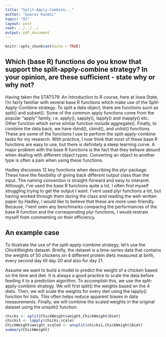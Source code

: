 ---
title: "Split-Apply-Combine..."
author: "Gaurav Kandoi"
topic: "02"
layout: post
root: ../../../
output: pdf_document
---


```{r setup, include=FALSE}
knitr::opts_chunk$set(echo = TRUE)
```

## Which (base R) functions do you know that support the split-apply-combine strategy? In your opinion, are these sufficient - state why or why not?

Having taken the STAT579: An Introduction to R course, here at Iowa State, I'm fairly familiar with several base R functions which make use of the Split-Apply-Combine strategy. To split a data object, there are functions such as split() and subset(). Some of the common apply functions come from the popular "apply" family, i.e. apply(), sapply(), lapply() and mapply() etc. Other function which serve similar function include aggregate(). Finally, to combine the data back, we have rbind(), cbind(), and unlist() functions. These are some of the functions I use to perform the split-apply-combine tasks for my research. With practice, I now think that most of these base R functions are easy to use, but there is definitely a steep learning curve. A major problem with the base R functions is the fact that they behave absurd when dealing with different object types. Converting an object to another type is often a pain when using these functions.

Hadley discusses 12 key functions when describing the plyr package. These have the flexibility of giving back different output class than the input. The naming convention is straight-forward and easy to interpret. Although, I've used the base R functions quite a lot, I often find myself struggling trying to get the output I want. I'vent used plyr functions a lot, but having worked through them during the class and reading the well-written paper by Hadley, I would like to believe that these are more user-friendly. Because, I'vent seen any benchmarks comparing the performances of the base R function and the corresponding plyr functions, I would restrain myself from commenting on their efficiency.

## An example case

To illustrate the use of the split-apply-combine strategy, let's use the ChickWeights dataset. Briefly, the dataset is a time-series data that contains the weights of 50 chickens on 4 different protein diets measured at birth, every second day till day 20 and also for day 21.

Assume we want to build a model to predict the weight of a chicken based on the time and diet. It is always a good practice to scale the data before feeding it to a prediction algorithm. To accomplish this, we use the split-apply-combine strategy. We will first split() the weights based on the 4 diets. Then, we will scale the weights for every diet using the lapply() function for lists. This often helps reduce apparent biases in data measurements. Finally, we will combine the scaled weights in the original dataset using the unsplit() function.

```{r ChickWeight}
chicks <- split(ChickWeight$weight,ChickWeight$Diet)
chicks1 <- lapply(chicks,scale)
ChickWeight$weight_scaled <- unsplit(chicks1,ChickWeight$Diet)
summary(ChickWeight)
```
